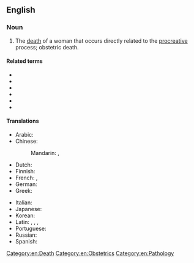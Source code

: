 ==English==
{{wikipedia}}

===Noun===
{{en-noun|~}}

# The [[death]] of a woman that occurs directly related to the [[procreative]] process; obstetric death.

====Related terms====
* {{l|en|direct maternal death}}
* {{l|en|eclampsia}}
* {{l|en|ectoptic pregnancy}}
* {{l|en|indirect maternal death}}
* {{l|en|puerperal sepsis}}
* {{l|en|sentinel event}}

====Translations====
{{trans-top|death of a woman that occurs directly related to the procreative process}}
* Arabic: {{t-needed|ar}}
* Chinese:
*: Mandarin: {{t|cmn|孕產婦死亡}}, {{t|cmn|孕产妇死亡|tr=yùnchǎnfù sǐwáng}}
* Dutch: {{t|nl|zwangerschapsdood}}
* Finnish: {{t|fi|äitiyskuolema}}
* French: {{t|fr|mort de grossesse|f}}, {{t|fr|mort obstétrique|f}}
* German: {{t|de|Schwangerschaftstod|m}}
* Greek: {{t|el|μαιευτικός θάνατος}}
{{trans-mid}}
* Italian: {{t|it|morte osterica|f}}
* Japanese: {{t|ja|妊娠の死|tr=にんしんのし, ninshin no shi}}
* Korean: {{t|ko|산과 죽음}}
* Latin: {{t|la|mors gestationalis}} {{qualifier|nominative singular}}, {{t|la|mortis gestationalis}} {{qualifier|genitive singular}}, {{t|la|mortes gestationales}} {{qualifier|nominative plural}}, {{t|la|mortium gestationalium}} {{qualifier|genitive plural}}
* Portuguese: {{t|pt|mortalidade materna|f}}
* Russian: {{t|ru|[[смерть]] [[при]] [[роды|ро́дах]]|f}}
* Spanish: {{t|es|muerte obstétrica|f}}
{{trans-bottom}}

[[Category:en:Death]]
[[Category:en:Obstetrics]]
[[Category:en:Pathology]]